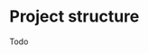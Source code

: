 
<MetaTags
  title="Tuono - Routing"
  canonical="https://tuono.dev/documentation/routing"
/>


<Breadcrumbs>
  <Element label="Routing" href="/documentation/routing" />
  <Element label="Project structure" />
</Breadcrumbs>

# Project structure

Todo
